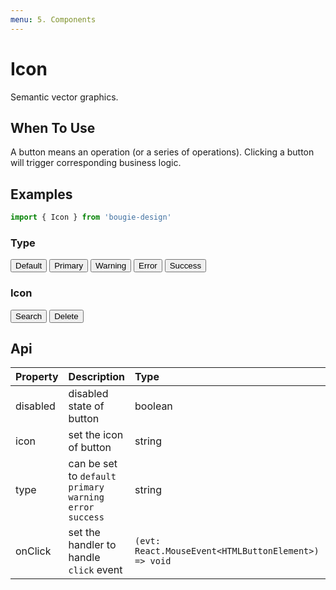 ```yaml
---
menu: 5. Components
---
```


# Icon

Semantic vector graphics.

## When To Use

A button means an operation (or a series of operations). Clicking a button will trigger corresponding business logic.

## Examples

```jsx
import { Icon } from 'bougie-design'
```

### Type

<Playground>
  <Button>Default</Button>
  <Button type="primary">Primary</Button>
  <Button type="warning">Warning</Button>
  <Button type="error">Error</Button>
  <Button type="success">Success</Button>
</Playground>

### Icon

<Playground>
  <Button icon="search">Search</Button>
  <Button type="error" icon="trash">
    Delete
  </Button>
</Playground>

## Api

| Property | Description                                                   | Type                                                 | Default   |
| :------- | :------------------------------------------------------------ | :--------------------------------------------------- | :-------- |
| disabled | disabled state of button                                      | boolean                                              | `false`   |
| icon     | set the icon of button                                        | string                                               | -         |
| type     | can be set to `default` `primary` `warning` `error` `success` | string                                               | `default` |
| onClick  | set the handler to handle `click` event                       | `(evt: React.MouseEvent<HTMLButtonElement>) => void` | -         |

